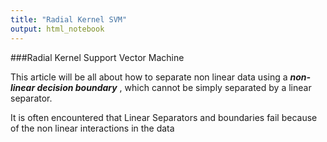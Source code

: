 ```yaml
---
title: "Radial Kernel SVM"
output: html_notebook
---
```



###Radial Kernel Support Vector Machine

This article will be all about how to separate non linear data using a *__non-linear decision boundary__ *, which cannot be simply separated by a linear separator.

It is often encountered that Linear Separators and boundaries fail because of the non linear interactions in the data 
